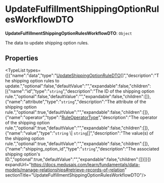 
# UpdateFulfillmentShippingOptionRulesWorkflowDTO

 **UpdateFulfillmentShippingOptionRulesWorkflowDTO**: `Object`

The data to update shipping option rules.

## Properties

<TypeList types={[{"name":"data","type":"[UpdateShippingOptionRuleDTO](../../../fulfillment/interfaces/fulfillment.UpdateShippingOptionRuleDTO/page.mdx)[]","description":"The shipping option rules to update.","optional":false,"defaultValue":"","expandable":false,"children":[{"name":"id","type":"`string`","description":"The ID of the shipping option rule.","optional":false,"defaultValue":"","expandable":false,"children":[]},{"name":"attribute","type":"`string`","description":"The attribute of the shipping option rule.","optional":true,"defaultValue":"","expandable":false,"children":[]},{"name":"operator","type":"[RuleOperatorType](../../../fulfillment/types/fulfillment.RuleOperatorType/page.mdx)","description":"The operator of the shipping option rule.","optional":true,"defaultValue":"","expandable":false,"children":[]},{"name":"value","type":"`string` \\| `string`[]","description":"The value(s) of the shipping option rule.","optional":true,"defaultValue":"","expandable":false,"children":[]},{"name":"shipping_option_id","type":"`string`","description":"The associated shipping option's ID.","optional":true,"defaultValue":"","expandable":false,"children":[]}]}]} expandUrl="https://docs.medusajs.com/learn/fundamentals/data-models/manage-relationships#retrieve-records-of-relation" sectionTitle="UpdateFulfillmentShippingOptionRulesWorkflowDTO"/>
